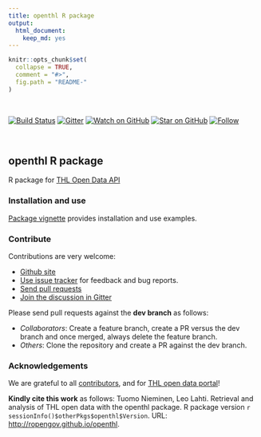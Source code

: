 ```yaml
---
title: openthl R package
output: 
  html_document: 
    keep_md: yes
---
```


```r
knitr::opts_chunk$set(
  collapse = TRUE,
  comment = "#>",
  fig.path = "README-"
)
```

<br>

<!--[![codecov.io](https://codecov.io/github/rOpenGov/openthl/coverage.svg?branch=master)](https://codecov.io/github/rOpenGov/openthl?branch=master)-->
[![Build Status](https://travis-ci.org/rOpenGov/openthl.svg?branch=master)](https://travis-ci.org/rOpenGov/openthl)
[![Gitter](https://badges.gitter.im/rOpenGov/openthl.svg)](https://gitter.im/rOpenGov)
[![Watch on GitHub][github-watch-badge]][github-watch]
[![Star on GitHub][github-star-badge]][github-star]
[![Follow](https://img.shields.io/twitter/follow/ropengov.svg?style=social)](https://twitter.com/intent/follow?screen_name=ropengov)

<br>

## openthl R package

<!-- README.md is generated from README.Rmd. Please edit that file -->

R package for [THL Open Data API](https://yhteistyotilat.fi/wiki08/x/RoCkAQ)


### Installation and use

[Package vignette](https://ropengov.github.io/openthl/articles/vignette.html) provides installation and use examples.



### Contribute

Contributions are very welcome:

  * [Github site](https://github.com/ropengov/openthl)
  * [Use issue tracker](https://github.com/ropengov/openthl/issues) for feedback and bug reports.
  * [Send pull requests](https://github.com/ropengov/openthl/)
  * [Join the discussion in Gitter](https://gitter.im/rOpenGov/)
  
Please send pull requests against the **dev branch** as follows:

* *Collaborators*: Create a feature branch, create a PR versus the dev branch and once merged, always delete the feature branch.
* *Others*: Clone the repository and create a PR against the dev branch.


### Acknowledgements

We are grateful to all [contributors](https://github.com/rOpenGov/openthl/graphs/contributors), and for [THL open data portal](https://thl.fi/en/web/thlfi-en/statistics/statistical-databases/open-data)! 

**Kindly cite this work** as follows: Tuomo Nieminen, Leo Lahti. Retrieval and analysis of THL open data with the openthl package. R package version `r sessionInfo()$otherPkgs$openthl$Version`. URL: [http://ropengov.github.io/openthl](http://ropengov.github.io/openthl).


[chat-badge]: https://img.shields.io/badge/chat-on%20gitter-46BC99.svg?style=flat-square
[chat]: https://gitter.im/ropengov/
[build-badge]: https://img.shields.io/travis/ropengov/openthl.svg?style=flat-square
[build]: https://travis-ci.org/ropengov/openthl
[version-badge]: https://img.shields.io/npm/v/openthl.svg?style=flat-square
[package]: https://www.npmjs.com/package/openthl
[license-badge]: https://img.shields.io/npm/l/openthl.svg?style=flat-square
[license]: https://github.com/ropengov/openthl/blob/master/LICENSE
[prs-badge]: https://img.shields.io/badge/PRs-welcome-brightgreen.svg?style=flat-square
[prs]: http://makeapullrequest.com
[donate-badge]: https://img.shields.io/badge/$-support-green.svg?style=flat-square
[donate]: http://kcd.im/donate
[coc-badge]: https://img.shields.io/badge/code%20of-conduct-ff69b4.svg?style=flat-square
[coc]: https://github.com/ropengov/openthl/blob/master/other/CODE_OF_CONDUCT.md
[implementations-badge]: https://img.shields.io/badge/%F0%9F%92%A1-implementations-8C8E93.svg?style=flat-square
[implementations]: https://github.com/ropengov/openthl/blob/master/other/IMPLEMENTATIONS.md
[github-watch-badge]: https://img.shields.io/github/watchers/ropengov/openthl.svg?style=social
[github-watch]: https://github.com/ropengov/openthl/watchers
[github-star-badge]: https://img.shields.io/github/stars/ropengov/openthl.svg?style=social
[github-star]: https://github.com/ropengov/openthl/stargazers
[twitter]: https://twitter.com/intent/tweet?text=Check%20out%20openthl!%20%E2%9C%A8%20Recognize%20all%20contributors,%20not%20just%20the%20ones%20who%20commit%20code%20%E2%9C%A8%20https://github.com/ropengov/openthl%20%F0%9F%A4%97
[twitter-badge]: https://img.shields.io/twitter/url/https/github.com/ropengov/openthl.svg?style=social
[emojis]: https://github.com/ropengov/openthl#emoji-key
[openthl]: https://github.com/ropengov/openthl
